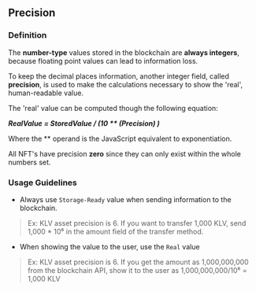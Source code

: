 ## Precision

### Definition

The **number-type** values stored in the blockchain are **always integers**, because floating point values can lead to information loss.

To keep the decimal places information, another integer field, called **precision**, is used to make the calculations necessary to show the 'real', human-readable value.

The 'real' value can be computed though the following equation:

***RealValue = StoredValue / (10 \*\* (Precision) )***

Where the ** operand is the JavaScript equivalent to exponentiation.

All NFT's have precision **zero** since they can only exist within the whole numbers set.

### Usage Guidelines

- Always use `Storage-Ready` value when sending information to the blockchain.
> Ex: KLV asset precision is 6. If you want to transfer 1,000 KLV, send 1,000 * 10⁶ in the amount field of the transfer method.
>
- When showing the value to the user, use the `Real` value
> Ex: KLV asset precision is 6. If you get the amount as 1,000,000,000 from the blockchain API,
> show it to the user as 1,000,000,000/10⁶ = 1,000 KLV
>
